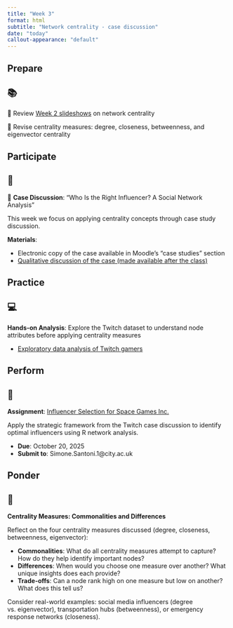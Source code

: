 ```yaml
---
title: "Week 3"
format: html
subtitle: "Network centrality - case discussion"
date: "today"
callout-appearance: "default"
---
```


## Prepare

::: {.callout-note}
## 📚

📖 Review [Week 2 slideshows](../week-2/main.qmd#participate) on network centrality

📖 Revise centrality measures: degree, closeness, betweenness, and eigenvector centrality

:::

## Participate

::: {.callout-note}
## 👥

🙋 **Case Discussion**: "Who Is the Right Influencer? A Social Network Analysis"

This week we focus on applying centrality concepts through case study discussion.

**Materials**:

- Electronic copy of the case available in Moodle's "case studies" section
- [Qualitative discussion of the case (made available after the class)](qualitative_discussion.qmd)
:::

## Practice

::: {.callout-note}
##  💻

**Hands-on Analysis**: Explore the Twitch dataset to understand node attributes before applying centrality measures

- [Exploratory data analysis of Twitch gamers](gamers_eda.qmd)

:::

## Perform

::: {.callout-note}
##  📝

**Assignment**: [Influencer Selection for Space Games Inc.](perform.qmd)

Apply the strategic framework from the Twitch case discussion to identify optimal influencers using R network analysis.

- **Due**: October 20, 2025
- **Submit to**: Simone.Santoni.1@city.ac.uk

:::

## Ponder

::: {.callout-note}
## 🤔

**Centrality Measures: Commonalities and Differences**

Reflect on the four centrality measures discussed (degree, closeness, betweenness, eigenvector):

- **Commonalities**: What do all centrality measures attempt to capture? How do they help identify important nodes?
- **Differences**: When would you choose one measure over another? What unique insights does each provide?
- **Trade-offs**: Can a node rank high on one measure but low on another? What does this tell us?

Consider real-world examples: social media influencers (degree vs. eigenvector), transportation hubs (betweenness), or emergency response networks (closeness).

:::
